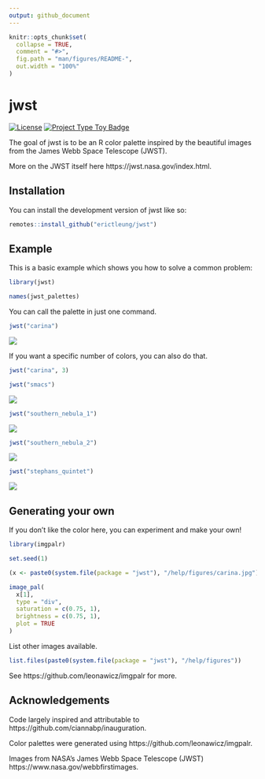 ```yaml
---
output: github_document
---
```


<!-- README.md is generated from README.Rmd. Please edit that file -->

```r
knitr::opts_chunk$set(
  collapse = TRUE,
  comment = "#>",
  fig.path = "man/figures/README-",
  out.width = "100%"
)
```

# jwst

<!-- badges: start -->
[![License](https://img.shields.io/github/license/erictleung/jwst)](https://img.shields.io/github/license/erictleung/jwst)
[![Project Type Toy Badge](https://img.shields.io/badge/project%20type-toy-blue)](https://project-types.github.io/#toy)
<!-- badges: end -->

The goal of jwst is to be an R color palette inspired by the beautiful images
from the James Webb Space Telescope (JWST).

More on the JWST itself here https://jwst.nasa.gov/index.html.

## Installation

You can install the development version of jwst like so:

```r
remotes::install_github("erictleung/jwst")
```

## Example

This is a basic example which shows you how to solve a common problem:

```r
library(jwst)

names(jwst_palettes)
```

You can call the palette in just one command.

```r
jwst("carina")
```

![](./man/figures/carina.jpg)

If you want a specific number of colors, you can also do that.

```r
jwst("carina", 3)
```

```r
jwst("smacs")
```

![](./man/figures/smacs.jpg)


```r
jwst("southern_nebula_1")
```

![](./man/figures/southernringnebula_1.jpg)



```r
jwst("southern_nebula_2")
```

![](./man/figures/southernringnebula_2.jpg)



```r
jwst("stephans_quintet")
```

![](./man/figures/stephansquintet.jpg)

## Generating your own

If you don't like the color here, you can experiment and make your own!

```r
library(imgpalr)

set.seed(1)

(x <- paste0(system.file(package = "jwst"), "/help/figures/carina.jpg"))

image_pal(
  x[1],
  type = "div",
  saturation = c(0.75, 1),
  brightness = c(0.75, 1),
  plot = TRUE
)
```


List other images available.

```r
list.files(paste0(system.file(package = "jwst"), "/help/figures"))
```

See https://github.com/leonawicz/imgpalr for more.


## Acknowledgements

Code largely inspired and attributable to
https://github.com/ciannabp/inauguration.

Color palettes were generated using https://github.com/leonawicz/imgpalr.

Images from NASA's James Webb Space Telescope (JWST) 
https://www.nasa.gov/webbfirstimages.
